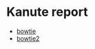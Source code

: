 # Kanute report
- [ bowtie ]( bowtie.KanuteReport.html )
- [ bowtie2 ]( bowtie2.KanuteReport.html )
